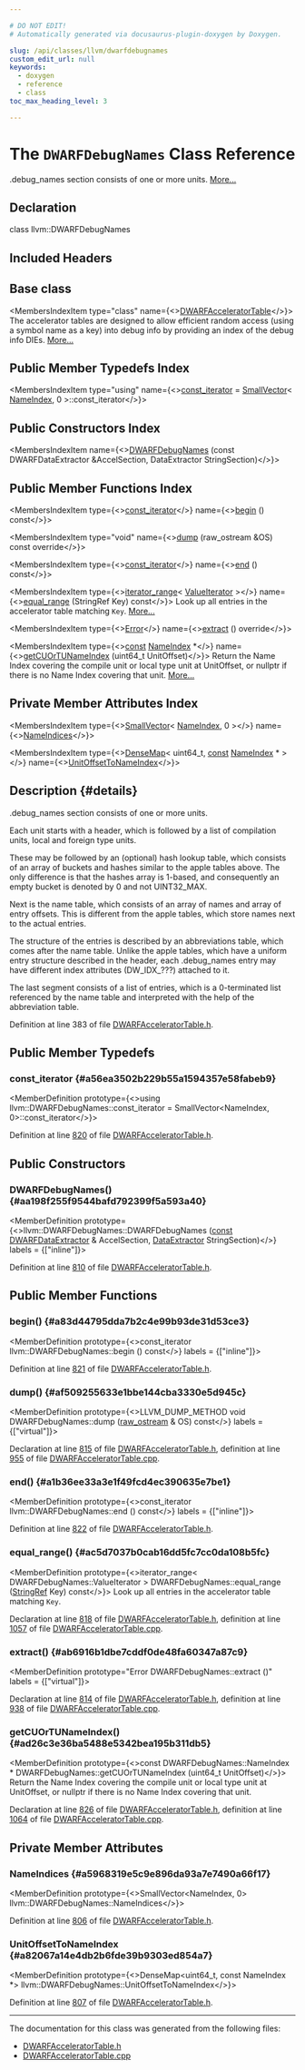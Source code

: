 ```yaml
---

# DO NOT EDIT!
# Automatically generated via docusaurus-plugin-doxygen by Doxygen.

slug: /api/classes/llvm/dwarfdebugnames
custom_edit_url: null
keywords:
  - doxygen
  - reference
  - class
toc_max_heading_level: 3

---
```





# The `DWARFDebugNames` Class Reference

<DoxygenPage pluginConfig={pluginConfig}>

.debug&#95;names section consists of one or more units. <a href="#details">More...</a>

## Declaration

<CodeBlock>class llvm::DWARFDebugNames</CodeBlock>

## Included Headers

<IncludesList>
<IncludesListItem
  filePath="llvm/DebugInfo/DWARF/DWARFAcceleratorTable.h"
  permalink="/docs/api/files/include/include/llvm/include/llvm/debuginfo/include/llvm/debuginfo/dwarf/dwarfacceleratortable-h"
  isLocal="true" />
</IncludesList>

## Base class

<MembersIndex>

<MembersIndexItem
  type="class"
  name={<><a href="/docs/api/classes/llvm/dwarfacceleratortable">DWARFAcceleratorTable</a></>}>
The accelerator tables are designed to allow efficient random access (using a symbol name as a key) into debug info by providing an index of the debug info DIEs. <a href="/docs/api/classes/llvm/dwarfacceleratortable/#details">More...</a>
</MembersIndexItem>

</MembersIndex>

## Public Member Typedefs Index

<MembersIndex>

<MembersIndexItem
  type="using"
  name={<><a href="#a56ea3502b229b55a1594357e58fabeb9">const&#95;iterator</a> = <a href="/docs/api/classes/llvm/smallvector">SmallVector</a>&lt; <a href="/docs/api/classes/llvm/dwarfdebugnames/nameindex">NameIndex</a>, 0 &gt;::const&#95;iterator</>}>
</MembersIndexItem>

</MembersIndex>

## Public Constructors Index

<MembersIndex>

<MembersIndexItem
  name={<><a href="#aa198f255f9544bafd792399f5a593a40">DWARFDebugNames</a> (const DWARFDataExtractor &amp;AccelSection, DataExtractor StringSection)</>}>
</MembersIndexItem>

</MembersIndex>

## Public Member Functions Index

<MembersIndex>

<MembersIndexItem
  type={<><a href="#a56ea3502b229b55a1594357e58fabeb9">const&#95;iterator</a></>}
  name={<><a href="#a83d44795dda7b2c4e99b93de31d53ce3">begin</a> () const</>}>
</MembersIndexItem>

<MembersIndexItem
  type="void"
  name={<><a href="#af509255633e1bbe144cba3330e5d945c">dump</a> (raw&#95;ostream &amp;OS) const override</>}>
</MembersIndexItem>

<MembersIndexItem
  type={<><a href="#a56ea3502b229b55a1594357e58fabeb9">const&#95;iterator</a></>}
  name={<><a href="#a1b36ee33a3e1f49fcd4ec390635e7be1">end</a> () const</>}>
</MembersIndexItem>

<MembersIndexItem
  type={<><a href="/docs/api/classes/llvm/iterator-range">iterator&#95;range</a>&lt; <a href="/docs/api/classes/llvm/dwarfdebugnames/valueiterator">ValueIterator</a> &gt;</>}
  name={<><a href="#ac5d7037b0cab16dd5fc7cc0da108b5fc">equal&#95;range</a> (StringRef Key) const</>}>
Look up all entries in the accelerator table matching <code>Key</code>. <a href="#ac5d7037b0cab16dd5fc7cc0da108b5fc">More...</a>
</MembersIndexItem>

<MembersIndexItem
  type={<><a href="/docs/api/classes/llvm/error">Error</a></>}
  name={<><a href="#ab6916b1dbe7cddf0de48fa60347a87c9">extract</a> () override</>}>
</MembersIndexItem>

<MembersIndexItem
  type={<><a href="/docs/api/files/lib/lib/target/lib/target/aarch64/aarch64promoteconstant-cpp/#a90f8350fecae261c25be85d38b451bff">const</a> <a href="/docs/api/classes/llvm/dwarfdebugnames/nameindex">NameIndex</a> &#42;</>}
  name={<><a href="#ad26c3e36ba5488e5342bea195b311db5">getCUOrTUNameIndex</a> (uint64&#95;t UnitOffset)</>}>
Return the Name Index covering the compile unit or local type unit at UnitOffset, or nullptr if there is no Name Index covering that unit. <a href="#ad26c3e36ba5488e5342bea195b311db5">More...</a>
</MembersIndexItem>

</MembersIndex>

## Private Member Attributes Index

<MembersIndex>

<MembersIndexItem
  type={<><a href="/docs/api/classes/llvm/smallvector">SmallVector</a>&lt; <a href="/docs/api/classes/llvm/dwarfdebugnames/nameindex">NameIndex</a>, 0 &gt;</>}
  name={<><a href="#a5968319e5c9e896da93a7e7490a66f17">NameIndices</a></>}>
</MembersIndexItem>

<MembersIndexItem
  type={<><a href="/docs/api/classes/llvm/densemap">DenseMap</a>&lt; uint64&#95;t, <a href="/docs/api/files/lib/lib/target/lib/target/aarch64/aarch64promoteconstant-cpp/#a90f8350fecae261c25be85d38b451bff">const</a> <a href="/docs/api/classes/llvm/dwarfdebugnames/nameindex">NameIndex</a> &#42; &gt;</>}
  name={<><a href="#a82067a14e4db2b6fde39b9303ed854a7">UnitOffsetToNameIndex</a></>}>
</MembersIndexItem>

</MembersIndex>

## Description {#details}

.debug&#95;names section consists of one or more units.

Each unit starts with a header, which is followed by a list of compilation units, local and foreign type units.

These may be followed by an (optional) hash lookup table, which consists of an array of buckets and hashes similar to the apple tables above. The only difference is that the hashes array is 1-based, and consequently an empty bucket is denoted by 0 and not UINT32&#95;MAX.

Next is the name table, which consists of an array of names and array of entry offsets. This is different from the apple tables, which store names next to the actual entries.

The structure of the entries is described by an abbreviations table, which comes after the name table. Unlike the apple tables, which have a uniform entry structure described in the header, each .debug&#95;names entry may have different index attributes (DW&#95;IDX&#95;???) attached to it.

The last segment consists of a list of entries, which is a 0-terminated list referenced by the name table and interpreted with the help of the abbreviation table.

Definition at line 383 of file <a href="/docs/api/files/include/include/llvm/include/llvm/debuginfo/include/llvm/debuginfo/dwarf/dwarfacceleratortable-h">DWARFAcceleratorTable.h</a>.

<SectionDefinition>

## Public Member Typedefs

### const&#95;iterator {#a56ea3502b229b55a1594357e58fabeb9}

<MemberDefinition
  prototype={<>using llvm::DWARFDebugNames::const&#95;iterator =  SmallVector&lt;NameIndex, 0&gt;::const&#95;iterator</>}>

Definition at line <a href="/docs/api/files/include/include/llvm/include/llvm/debuginfo/include/llvm/debuginfo/dwarf/dwarfacceleratortable-h/#l00820">820</a> of file <a href="/docs/api/files/include/include/llvm/include/llvm/debuginfo/include/llvm/debuginfo/dwarf/dwarfacceleratortable-h">DWARFAcceleratorTable.h</a>.
</MemberDefinition>

</SectionDefinition>

<SectionDefinition>

## Public Constructors

### DWARFDebugNames() {#aa198f255f9544bafd792399f5a593a40}

<MemberDefinition
  prototype={<>llvm::DWARFDebugNames::DWARFDebugNames (<a href="/docs/api/files/lib/lib/target/lib/target/aarch64/aarch64promoteconstant-cpp/#a90f8350fecae261c25be85d38b451bff">const</a> <a href="/docs/api/classes/llvm/dwarfdataextractor">DWARFDataExtractor</a> &amp; AccelSection, <a href="/docs/api/classes/llvm/dataextractor">DataExtractor</a> StringSection)</>}
  labels = {["inline"]}>

Definition at line <a href="/docs/api/files/include/include/llvm/include/llvm/debuginfo/include/llvm/debuginfo/dwarf/dwarfacceleratortable-h/#l00810">810</a> of file <a href="/docs/api/files/include/include/llvm/include/llvm/debuginfo/include/llvm/debuginfo/dwarf/dwarfacceleratortable-h">DWARFAcceleratorTable.h</a>.
</MemberDefinition>

</SectionDefinition>

<SectionDefinition>

## Public Member Functions

### begin() {#a83d44795dda7b2c4e99b93de31d53ce3}

<MemberDefinition
  prototype={<>const&#95;iterator llvm::DWARFDebugNames::begin () const</>}
  labels = {["inline"]}>

Definition at line <a href="/docs/api/files/include/include/llvm/include/llvm/debuginfo/include/llvm/debuginfo/dwarf/dwarfacceleratortable-h/#l00821">821</a> of file <a href="/docs/api/files/include/include/llvm/include/llvm/debuginfo/include/llvm/debuginfo/dwarf/dwarfacceleratortable-h">DWARFAcceleratorTable.h</a>.
</MemberDefinition>

### dump() {#af509255633e1bbe144cba3330e5d945c}

<MemberDefinition
  prototype={<>LLVM&#95;DUMP&#95;METHOD void DWARFDebugNames::dump (<a href="/docs/api/classes/llvm/raw-ostream">raw&#95;ostream</a> &amp; OS) const</>}
  labels = {["virtual"]}>

Declaration at line <a href="/docs/api/files/include/include/llvm/include/llvm/debuginfo/include/llvm/debuginfo/dwarf/dwarfacceleratortable-h/#l00815">815</a> of file <a href="/docs/api/files/include/include/llvm/include/llvm/debuginfo/include/llvm/debuginfo/dwarf/dwarfacceleratortable-h">DWARFAcceleratorTable.h</a>, definition at line <a href="/docs/api/files/lib/lib/debuginfo/lib/debuginfo/dwarf/dwarfacceleratortable-cpp/#l00955">955</a> of file <a href="/docs/api/files/lib/lib/debuginfo/lib/debuginfo/dwarf/dwarfacceleratortable-cpp">DWARFAcceleratorTable.cpp</a>.
</MemberDefinition>

### end() {#a1b36ee33a3e1f49fcd4ec390635e7be1}

<MemberDefinition
  prototype={<>const&#95;iterator llvm::DWARFDebugNames::end () const</>}
  labels = {["inline"]}>

Definition at line <a href="/docs/api/files/include/include/llvm/include/llvm/debuginfo/include/llvm/debuginfo/dwarf/dwarfacceleratortable-h/#l00822">822</a> of file <a href="/docs/api/files/include/include/llvm/include/llvm/debuginfo/include/llvm/debuginfo/dwarf/dwarfacceleratortable-h">DWARFAcceleratorTable.h</a>.
</MemberDefinition>

### equal&#95;range() {#ac5d7037b0cab16dd5fc7cc0da108b5fc}

<MemberDefinition
  prototype={<>iterator&#95;range&lt; DWARFDebugNames::ValueIterator &gt; DWARFDebugNames::equal&#95;range (<a href="/docs/api/classes/llvm/stringref">StringRef</a> Key) const</>}>
Look up all entries in the accelerator table matching <code>Key</code>.

Declaration at line <a href="/docs/api/files/include/include/llvm/include/llvm/debuginfo/include/llvm/debuginfo/dwarf/dwarfacceleratortable-h/#l00818">818</a> of file <a href="/docs/api/files/include/include/llvm/include/llvm/debuginfo/include/llvm/debuginfo/dwarf/dwarfacceleratortable-h">DWARFAcceleratorTable.h</a>, definition at line <a href="/docs/api/files/lib/lib/debuginfo/lib/debuginfo/dwarf/dwarfacceleratortable-cpp/#l01057">1057</a> of file <a href="/docs/api/files/lib/lib/debuginfo/lib/debuginfo/dwarf/dwarfacceleratortable-cpp">DWARFAcceleratorTable.cpp</a>.
</MemberDefinition>

### extract() {#ab6916b1dbe7cddf0de48fa60347a87c9}

<MemberDefinition
  prototype="Error DWARFDebugNames::extract ()"
  labels = {["virtual"]}>

Declaration at line <a href="/docs/api/files/include/include/llvm/include/llvm/debuginfo/include/llvm/debuginfo/dwarf/dwarfacceleratortable-h/#l00814">814</a> of file <a href="/docs/api/files/include/include/llvm/include/llvm/debuginfo/include/llvm/debuginfo/dwarf/dwarfacceleratortable-h">DWARFAcceleratorTable.h</a>, definition at line <a href="/docs/api/files/lib/lib/debuginfo/lib/debuginfo/dwarf/dwarfacceleratortable-cpp/#l00938">938</a> of file <a href="/docs/api/files/lib/lib/debuginfo/lib/debuginfo/dwarf/dwarfacceleratortable-cpp">DWARFAcceleratorTable.cpp</a>.
</MemberDefinition>

### getCUOrTUNameIndex() {#ad26c3e36ba5488e5342bea195b311db5}

<MemberDefinition
  prototype={<>const DWARFDebugNames::NameIndex &#42; DWARFDebugNames::getCUOrTUNameIndex (uint64&#95;t UnitOffset)</>}>
Return the Name Index covering the compile unit or local type unit at UnitOffset, or nullptr if there is no Name Index covering that unit.

Declaration at line <a href="/docs/api/files/include/include/llvm/include/llvm/debuginfo/include/llvm/debuginfo/dwarf/dwarfacceleratortable-h/#l00826">826</a> of file <a href="/docs/api/files/include/include/llvm/include/llvm/debuginfo/include/llvm/debuginfo/dwarf/dwarfacceleratortable-h">DWARFAcceleratorTable.h</a>, definition at line <a href="/docs/api/files/lib/lib/debuginfo/lib/debuginfo/dwarf/dwarfacceleratortable-cpp/#l01064">1064</a> of file <a href="/docs/api/files/lib/lib/debuginfo/lib/debuginfo/dwarf/dwarfacceleratortable-cpp">DWARFAcceleratorTable.cpp</a>.
</MemberDefinition>

</SectionDefinition>

<SectionDefinition>

## Private Member Attributes

### NameIndices {#a5968319e5c9e896da93a7e7490a66f17}

<MemberDefinition
  prototype={<>SmallVector&lt;NameIndex, 0&gt; llvm::DWARFDebugNames::NameIndices</>}>

Definition at line <a href="/docs/api/files/include/include/llvm/include/llvm/debuginfo/include/llvm/debuginfo/dwarf/dwarfacceleratortable-h/#l00806">806</a> of file <a href="/docs/api/files/include/include/llvm/include/llvm/debuginfo/include/llvm/debuginfo/dwarf/dwarfacceleratortable-h">DWARFAcceleratorTable.h</a>.
</MemberDefinition>

### UnitOffsetToNameIndex {#a82067a14e4db2b6fde39b9303ed854a7}

<MemberDefinition
  prototype={<>DenseMap&lt;uint64&#95;t, const NameIndex &#42;&gt; llvm::DWARFDebugNames::UnitOffsetToNameIndex</>}>

Definition at line <a href="/docs/api/files/include/include/llvm/include/llvm/debuginfo/include/llvm/debuginfo/dwarf/dwarfacceleratortable-h/#l00807">807</a> of file <a href="/docs/api/files/include/include/llvm/include/llvm/debuginfo/include/llvm/debuginfo/dwarf/dwarfacceleratortable-h">DWARFAcceleratorTable.h</a>.
</MemberDefinition>

</SectionDefinition>

<hr/>

The documentation for this class was generated from the following files:

<ul>
<li><a href="/docs/api/files/include/include/llvm/include/llvm/debuginfo/include/llvm/debuginfo/dwarf/dwarfacceleratortable-h">DWARFAcceleratorTable.h</a></li>
<li><a href="/docs/api/files/lib/lib/debuginfo/lib/debuginfo/dwarf/dwarfacceleratortable-cpp">DWARFAcceleratorTable.cpp</a></li>
</ul>

</DoxygenPage>

